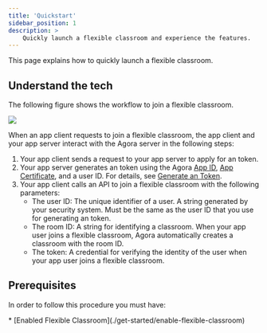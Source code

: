 ```yaml
---
title: 'Quickstart'
sidebar_position: 1
description: >
    Quickly launch a flexible classroom and experience the features.
---
```




This page explains how to  quickly launch a flexible classroom.

## Understand the tech

The following figure shows the workflow to join a flexible classroom.

![](https://web-cdn.agora.io/docs-files/1623309158910)

When an app client requests to join a flexible classroom, the app client and your app server interact with the Agora server in the following steps:

1. Your app client sends a request to your app server to apply for an <Vg k="SIG" /> token.
2. Your app server generates an <Vg k="SIG" /> token using the Agora [App ID](/flexible-classroom/reference/manage-agora-account#get-the-app-id), [App Certificate](/flexible-classroom/reference/manage-agora-account/#get-the-app-certificate), and a user ID. For details, see [Generate an <Vg k="SIG" /> Token]( /flexible-classroom/develop/authentication-workflow/).
3. Your app client calls an API to join a flexible classroom with the following parameters:
    - The user ID: The unique identifier of a user. A string generated by your security system. Must be the same as the user ID that you use for generating an <Vg k="SIG" /> token.
    - The room ID: A string for identifying a classroom. When your app user joins a flexible classroom, Agora automatically creates a classroom with the room ID.
    - The <Vg k="SIG" /> token: A credential for verifying the identity of the user when your app user joins a flexible classroom.

## Prerequisites

In order to follow this procedure you must have:

<Prerequites />
* [Enabled Flexible Classroom](./get-started/enable-flexible-classroom)

<Quickstart />

